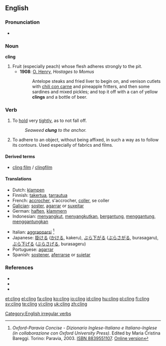 ==English==

===Pronunciation===
* {{IPA|/'kliɳ/}}
*: {{rhymes|ɪŋ}}

===Noun===
'''cling'''

# Fruit (especially peach) whose flesh adheres strongly to the pit.
#* '''1908''': [[w:O. Henry|O. Henry]], ''Hostages to Momus''
#*: Antelope steaks and fried liver to begin on, and venison cutlets with [[chili con carne]] and pineapple fritters, and then some sardines and mixed pickles; and top it off with a can of yellow '''clings''' and a bottle of beer.

===Verb===
{{en-verb|clings|clinging|clung}}

# To [[hold]] very [[tight]]ly, as to not fall off.
#: ''Seaweed '''clung''' to the anchor.''
# To adhere to an object, without being affixed, in such a way as to follow its contours. Used especially of fabrics and films.

====Derived terms====
* [[cling film]] / [[clingfilm]]

====Translations====
{{top}}
* Dutch: [[klampen]]
* Finnish: [[takertua]], [[tarrautua]]
* French: [[accrocher]], s'accrocher, [[coller]], se coller
* [[Galician]]: [[soster]], [[agarrar]] or [[suxeitar]]
* German: [[haften]], [[klammern]]
* Indonesian: [[sangkut|menyangkut]], [[sangkut|menyangkutkan]], [[gantung|bergantung]], [[gantung|menggantung]], [[gantung|menggantungkan]]
{{mid}}
* Italian: [[aggrapparsi]] <ref>''Oxford-Paravia Concise - Dizionario Inglese-Italiano e Italiano-Inglese (in collaborazione con Oxford University Press)''. Edited by Maria Cristina Bareggi. Torino: Paravia, 2003. [[W:Wikipedia:book sources| ISBN 8839551107]]. [http://www.oxfordparavia.it/ Online version]</ref>
* Japanese: [[掛ける]] ([[かける]], kakeru), [[ぶら下がる]] ([[ぶらさがる]], burasagaru), [[ぶら下げる]] ([[ぶらさげる]], burasageru)
* Portuguese: [[agarrar]]
* Spanish: [[sostener]], [[aferrarse]] or [[sujetar]]
{{bottom}}

===References===
* {{R:Century 1911}}
* {{R:Webster 1913}}
* <references/>

[[Category:English irregular verbs]]

[[et:cling]]
[[el:cling]]
[[fa:cling]]
[[ko:cling]]
[[io:cling]]
[[id:cling]]
[[hu:cling]]
[[pl:cling]]
[[fi:cling]]
[[sv:cling]]
[[te:cling]]
[[vi:cling]]
[[uk:cling]]
[[zh:cling]]
